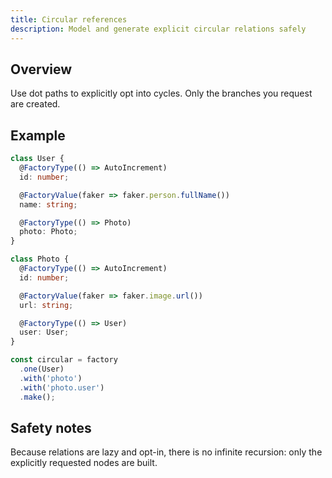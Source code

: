 ```yaml
---
title: Circular references
description: Model and generate explicit circular relations safely
---
```


## Overview

Use dot paths to explicitly opt into cycles. Only the branches you request are created.

## Example

```ts
class User {
  @FactoryType(() => AutoIncrement)
  id: number;

  @FactoryValue(faker => faker.person.fullName())
  name: string;

  @FactoryType(() => Photo)
  photo: Photo;
}

class Photo {
  @FactoryType(() => AutoIncrement)
  id: number;

  @FactoryValue(faker => faker.image.url())
  url: string;

  @FactoryType(() => User)
  user: User;
}

const circular = factory
  .one(User)
  .with('photo')
  .with('photo.user')
  .make();
```

## Safety notes

<Callout>
  Because relations are lazy and opt-in, there is no infinite recursion: only the explicitly requested nodes are built.
</Callout>
